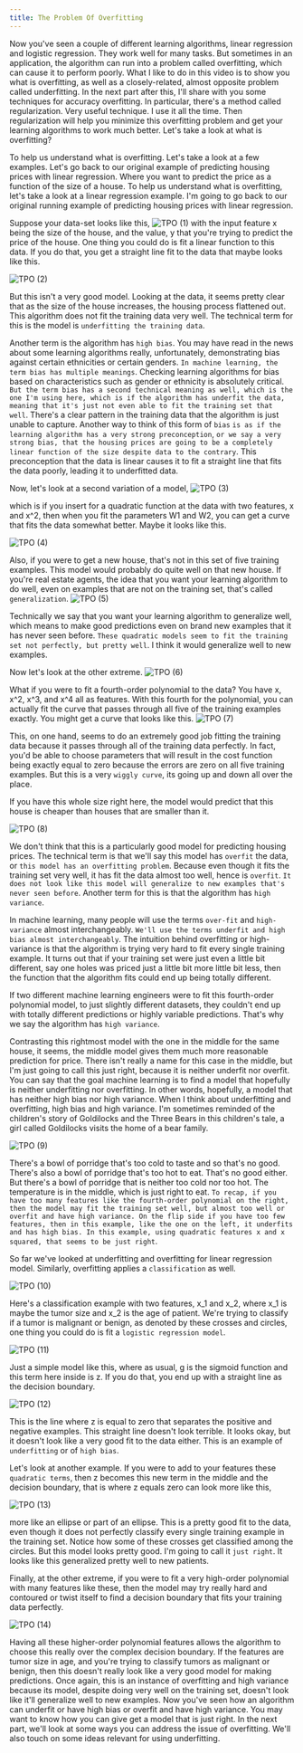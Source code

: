 ```yaml
---
title: The Problem Of Overfitting
---
```



Now you've seen a couple of different learning algorithms, linear regression and logistic regression. They work well for many tasks. But sometimes in an application, the algorithm can run into a problem called overfitting, which can cause it to perform poorly. What I like to do in this video is to show you what is overfitting, as well as a closely-related, almost opposite problem called underfitting. In the next part after this, I'll share with you some techniques for accuracy overfitting. In particular, there's a method called regularization. Very useful technique. I use it all the time. Then regularization will help you minimize this overfitting problem and get your learning algorithms to work much better. Let's take a look at what is overfitting?

To help us understand what is overfitting. Let's take a look at a few examples. Let's go back to our original example of predicting housing prices with linear regression. Where you want to predict the price as a function of the size of a house. To help us understand what is overfitting, let's take a look at a linear regression example. I'm going to go back to our original running example of predicting housing prices with linear regression.

Suppose your data-set looks like this,
![TPO (1)](/SL/PO/TPO%20(1).png)
with the input feature x being the size of the house, and the value, y that you're trying to predict the price of the house. One thing you could do is fit a linear function to this data. If you do that, you get a straight line fit to the data that maybe looks like this.

![TPO (2)](/SL/PO/TPO%20(2).png)

But this isn't a very good model. Looking at the data, it seems pretty clear that as the size of the house increases, the housing process flattened out. This algorithm does not fit the training data very well. The technical term for this is the model is `underfitting the training data`.

Another term is the algorithm has `high bias`. You may have read in the news about some learning algorithms really, unfortunately, demonstrating bias against certain ethnicities or certain genders. `In machine learning, the term bias has multiple meanings`. Checking learning algorithms for bias based on characteristics such as gender or ethnicity is absolutely critical. `But the term bias has a second technical meaning as well, which is the one I'm using here, which is if the algorithm has underfit the data, meaning that it's just not even able to fit the training set that well`. There's a clear pattern in the training data that the algorithm is just unable to capture. Another way to think of this form of `bias` `is as if the learning algorithm has a very strong preconception`, `or we say a very strong bias, that the housing prices are going to be a completely linear function of the size despite data to the contrary`. This preconception that the data is linear causes it to fit a straight line that fits the data poorly, leading it to underfitted data.

Now, let's look at a second variation of a model,
![TPO (3)](/SL/PO/TPO%20(3).png)

which is if you insert for a quadratic function at the data with two features, x and x^2, then when you fit the parameters W1 and W2, you can get a curve that fits the data somewhat better. Maybe it looks like this.

![TPO (4)](/SL/PO/TPO%20(4).png)

Also, if you were to get a new house, that's not in this set of five training examples. This model would probably do quite well on that new house. If you're real estate agents, the idea that you want your learning algorithm to do well, even on examples that are not on the training set, that's called `generalization`.
![TPO (5)](/SL/PO/TPO%20(5).png)

Technically we say that you want your learning algorithm to generalize well, which means to make good predictions even on brand new examples that it has never seen before. `These quadratic models seem to fit the training set not perfectly, but pretty well`. I think it would generalize well to new examples.

Now let's look at the other extreme.
![TPO (6)](/SL/PO/TPO%20(6).png)

What if you were to fit a fourth-order polynomial to the data? You have x, x^2, x^3, and x^4 all as features. With this fourth for the polynomial, you can actually fit the curve that passes through all five of the training examples exactly. You might get a curve that looks like this.
![TPO (7)](/SL/PO/TPO%20(7).png)

This, on one hand, seems to do an extremely good job fitting the training data because it passes through all of the training data perfectly. In fact, you'd be able to choose parameters that will result in the cost function being exactly equal to zero because the errors are zero on all five training examples. But this is a very `wiggly curve`, its going up and down all over the place.

If you have this whole size right here, the model would predict that this house is cheaper than houses that are smaller than it.

![TPO (8)](/SL/PO/TPO%20(8).png)

We don't think that this is a particularly good model for predicting housing prices. The technical term is that we'll say this model has `overfit` the data, or `this model has an overfitting problem`. Because even though it fits the training set very well, it has fit the data almost too well, hence is `overfit`. `It does not look like this model will generalize to new examples that's never seen before`. Another term for this is that the algorithm has `high variance`.

In machine learning, many people will use the terms `over-fit` and `high-variance` almost interchangeably. `We'll use the terms underfit and high bias almost interchangeably`. The intuition behind overfitting or high-variance is that the algorithm is trying very hard to fit every single training example. It turns out that if your training set were just even a little bit different, say one holes was priced just a little bit more little bit less, then the function that the algorithm fits could end up being totally different.

If two different machine learning engineers were to fit this fourth-order polynomial model, to just slightly different datasets, they couldn't end up with totally different predictions or highly variable predictions. That's why we say the algorithm has `high variance`.

Contrasting this rightmost model with the one in the middle for the same house, it seems, the middle model gives them much more reasonable prediction for price. There isn't really a name for this case in the middle, but I'm just going to call this just right, because it is neither underfit nor overfit. You can say that the goal machine learning is to find a model that hopefully is neither underfitting nor overfitting. In other words, hopefully, a model that has neither high bias nor high variance. When I think about underfitting and overfitting, high bias and high variance. I'm sometimes reminded of the children's story of Goldilocks and the Three Bears in this children's tale, a girl called Goldilocks visits the home of a bear family.

![TPO (9)](/SL/PO/TPO%20(9).png)

There's a bowl of porridge that's too cold to taste and so that's no good. There's also a bowl of porridge that's too hot to eat. That's no good either. But there's a bowl of porridge that is neither too cold nor too hot. The temperature is in the middle, which is just right to eat. `To recap, if you have too many features like the fourth-order polynomial on the right, then the model may fit the training set well, but almost too well or overfit and have high variance. On the flip side if you have too few features, then in this example, like the one on the left, it underfits and has high bias. In this example, using quadratic features x and x squared, that seems to be just right`.

So far we've looked at underfitting and overfitting for linear regression model. Similarly, overfitting applies a `classification` as well.

![TPO (10)](/SL/PO/TPO%20(10).png)

Here's a classification example with two features, x_1 and x_2, where x_1 is maybe the tumor size and x_2 is the age of patient. We're trying to classify if a tumor is malignant or benign, as denoted by these crosses and circles, one thing you could do is fit a `logistic regression model`.

![TPO (11)](/SL/PO/TPO%20(11).png)

Just a simple model like this, where as usual, g is the sigmoid function and this term here inside is z. If you do that, you end up with a straight line as the decision boundary.

![TPO (12)](/SL/PO/TPO%20(12).png)

This is the line where z is equal to zero that separates the positive and negative examples. This straight line doesn't look terrible. It looks okay, but it doesn't look like a very good fit to the data either. This is an example of `underfitting` or of `high bias`. 

Let's look at another example. If you were to add to your features these `quadratic terms`, then z becomes this new term in the middle and the decision boundary, that is where z equals zero can look more like this, 

![TPO (13)](/SL/PO/TPO%20(13).png)

more like an ellipse or part of an ellipse. This is a pretty good fit to the data, even though it does not perfectly classify every single training example in the training set. Notice how some of these crosses get classified among the circles. But this model looks pretty good. I'm going to call it `just right`. It looks like this generalized pretty well to new patients. 

Finally, at the other extreme, if you were to fit a very high-order polynomial with many features like these, then the model may try really hard and contoured or twist itself to find a decision boundary that fits your training data perfectly. 

![TPO (14)](/SL/PO/TPO%20(14).png)

Having all these higher-order polynomial features allows the algorithm to choose this really over the complex decision boundary. If the features are tumor size in age, and you're trying to classify tumors as malignant or benign, then this doesn't really look like a very good model for making predictions. Once again, this is an instance of overfitting and high variance because its model, despite doing very well on the training set, doesn't look like it'll generalize well to new examples. Now you've seen how an algorithm can underfit or have high bias or overfit and have high variance. You may want to know how you can give get a model that is just right. In the next part, we'll look at some ways you can address the issue of overfitting. We'll also touch on some ideas relevant for using underfitting.
